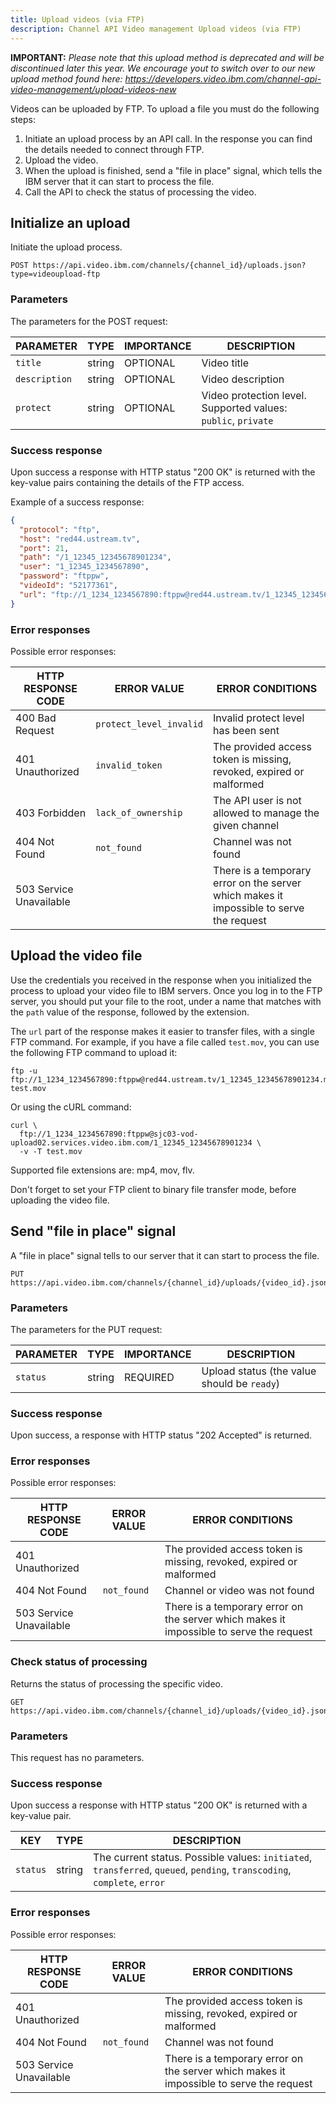 ```yaml
---
title: Upload videos (via FTP)
description: Channel API Video management Upload videos (via FTP)
---
```


**IMPORTANT:** *Please note that this upload method is deprecated and will be discontinued later this year. We encourage yout to switch over to our new upload method found here: https://developers.video.ibm.com/channel-api-video-management/upload-videos-new*

Videos can be uploaded by FTP. To upload a file you must do the following steps:

1. Initiate an upload process by an API call. In the response you can find the details needed to connect through FTP.
2. Upload the video.
3. When the upload is finished, send a "file in place" signal, which tells the IBM server that it can start to process the file.
4. Call the API to check the status of processing the video.

## Initialize an upload

Initiate the upload process.

```
POST https://api.video.ibm.com/channels/{channel_id}/uploads.json?type=videoupload-ftp
```

### Parameters

The parameters for the POST request:

| PARAMETER     | TYPE   | IMPORTANCE | DESCRIPTION                                                   |
| ------------- | ------ | ---------- | ------------------------------------------------------------- |
| `title`       | string | OPTIONAL   | Video title                                                   |
| `description` | string | OPTIONAL   | Video description                                             |
| `protect`     | string | OPTIONAL   | Video protection level. Supported values: `public`, `private` |

### Success response

Upon success a response with HTTP status "200 OK" is returned with the key-value pairs containing the details of the FTP access.

Example of a success response:

```json
{
  "protocol": "ftp",
  "host": "red44.ustream.tv",
  "port": 21,
  "path": "/1_12345_12345678901234",
  "user": "1_12345_1234567890",
  "password": "ftppw",
  "videoId": "52177361",
  "url": "ftp://1_1234_1234567890:ftppw@red44.ustream.tv/1_12345_12345678901234"
}
```

### Error responses

Possible error responses:

| HTTP RESPONSE CODE      | ERROR VALUE             | ERROR CONDITIONS                                                                        |
| ----------------------- | ----------------------- | --------------------------------------------------------------------------------------- |
| 400 Bad Request         | `protect_level_invalid` | Invalid protect level has been sent                                                     |
| 401 Unauthorized        | `invalid_token`         | The provided access token is missing, revoked, expired or malformed                     |
| 403 Forbidden           | `lack_of_ownership`     | The API user is not allowed to manage the given channel                                 |
| 404 Not Found           | `not_found`             | Channel was not found                                                                   |
| 503 Service Unavailable |                         | There is a temporary error on the server which makes it impossible to serve the request |

## Upload the video file

Use the credentials you received in the response when you initialized the process to upload your video file to IBM servers. Once you log in to the FTP server, you should put your file to the root, under a name that matches with the `path` value of the response, followed by the extension.

The `url` part of the response makes it easier to transfer files, with a single FTP command. For example, if you have a file called `test.mov`, you can use the following FTP command to upload it:

```
ftp -u
ftp://1_1234_1234567890:ftppw@red44.ustream.tv/1_12345_12345678901234.mov
test.mov
```

Or using the cURL command:

```
curl \
  ftp://1_1234_1234567890:ftppw@sjc03-vod-upload02.services.video.ibm.com/1_12345_12345678901234 \
  -v -T test.mov
```

Supported file extensions are: mp4, mov, flv.

Don't forget to set your FTP client to binary file transfer mode, before uploading the video file.

## Send "file in place" signal

A "file in place" signal tells to our server that it can start to process the file.

```
PUT https://api.video.ibm.com/channels/{channel_id}/uploads/{video_id}.json
```

### Parameters

The parameters for the PUT request:

| PARAMETER | TYPE   | IMPORTANCE | DESCRIPTION                               |
| --------- | ------ | ---------- | ----------------------------------------- |
| `status`  | string | REQUIRED   | Upload status (the value should be `ready`) |

### Success response

Upon success, a response with HTTP status "202 Accepted" is returned.

### Error responses

Possible error responses:

| HTTP RESPONSE CODE      | ERROR VALUE | ERROR CONDITIONS                                                                        |
| ----------------------- | ----------- | --------------------------------------------------------------------------------------- |
| 401 Unauthorized        |             | The provided access token is missing, revoked, expired or malformed                     |
| 404 Not Found           | `not_found` | Channel or video was not found                                                          |
| 503 Service Unavailable |             | There is a temporary error on the server which makes it impossible to serve the request |

### Check status of processing

Returns the status of processing the specific video.

```
GET https://api.video.ibm.com/channels/{channel_id}/uploads/{video_id}.json
```

### Parameters

This request has no parameters.

### Success response

Upon success a response with HTTP status "200 OK" is returned with a key-value pair.

| KEY      | TYPE   | DESCRIPTION                                                                                                              |
| -------- | ------ | ------------------------------------------------------------------------------------------------------------------------ |
| `status` | string | The current status. Possible values: `initiated`, `transferred`, `queued`, `pending`, `transcoding`, `complete`, `error` |

### Error responses

Possible error responses:

| HTTP RESPONSE CODE      | ERROR VALUE | ERROR CONDITIONS                                                                        |
| ----------------------- | ----------- | --------------------------------------------------------------------------------------- |
| 401 Unauthorized        |             | The provided access token is missing, revoked, expired or malformed                     |
| 404 Not Found           | `not_found` | Channel was not found                                                                   |
| 503 Service Unavailable |             | There is a temporary error on the server which makes it impossible to serve the request |
